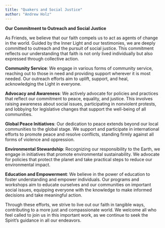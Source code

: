 ```yaml
---
title: "Quakers and Social Justice"
author: "Andrew Holz"
---
```

 
**Our Commitment to Outreach and Social Justice**

As Friends, we believe that our faith compels us to act as agents of change in the world. Guided by the Inner Light and our testimonies, we are deeply committed to outreach and the pursuit of social justice. This commitment reflects our understanding that faith is not only lived individually but also expressed through collective action.

**Community Service**: We engage in various forms of community service, reaching out to those in need and providing support wherever it is most needed. Our outreach efforts aim to uplift, support, and heal, acknowledging the Light in everyone.

**Advocacy and Awareness**: We actively advocate for policies and practices that reflect our commitment to peace, equality, and justice. This involves raising awareness about social issues, participating in nonviolent protests, and lobbying for legislative changes that support the well-being of all communities.

**Global Peace Initiatives**: Our dedication to peace extends beyond our local communities to the global stage. We support and participate in international efforts to promote peace and resolve conflicts, standing firmly against all forms of violence and oppression.

**Environmental Stewardship**: Recognizing our responsibility to the Earth, we engage in initiatives that promote environmental sustainability. We advocate for policies that protect the planet and take practical steps to reduce our environmental impact.

**Education and Empowerment**: We believe in the power of education to foster understanding and empower individuals. Our programs and workshops aim to educate ourselves and our communities on important social issues, equipping everyone with the knowledge to make informed decisions and take meaningful action.

Through these efforts, we strive to live out our faith in tangible ways, contributing to a more just and compassionate world. We welcome all who feel called to join us in this important work, as we continue to seek the Spirit's guidance in all our endeavors.